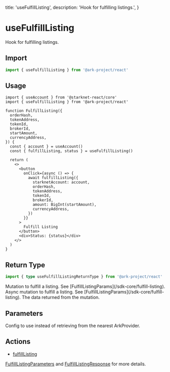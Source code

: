   title: 'useFulfillListing',
  description: 'Hook for fulfilling listings.',
}

# useFulfillListing

Hook for fulfilling listings.

## Import

```typescript
import { useFulfillListing } from '@ark-project/react'
```

## Usage

```tsx
import { useAccount } from '@starknet-react/core'
import { useFulfillListing } from '@ark-project/react'

function FulfillListing({
  orderHash,
  tokenAddress,
  tokenId,
  brokerId,
  startAmount,
  currencyAddress,
}) {
  const { account } = useAccount()
  const { fulfillListing, status } = useFulfillListing()

  return (
    <>
      <button
        onClick={async () => {
          await fulfillListing({
            starknetAccount: account,
            orderHash,
            tokenAddress,
            tokenId,
            brokerId,
            amount: BigInt(startAmount),
            currencyAddress,
          })
        }}
      >
        Fulfill Listing
      </button>
      <div>Status: {status}</div>
    </>
  )
}
```

## Return Type

```ts
import { type useFulfillListingReturnType } from '@ark-project/react'
```

<Properties>
  <Property
    name="fulfillListing"
    type="(params: FulfillListingParams) => FulfillListingResult"
  >
    Mutation to fulfill a listing. See
    [FulfillListingParams](/sdk-core/fulfill-listing).
  </Property>
  <Property
    name="fulfillListingAsync"
    type="(params: FulfillListingParams) => Promise<FulfillListingResult>"
  >
    Async mutation to fulfill a listing. See
    [FulfillListingParams](/sdk-core/fulfill-listing).
  </Property>
  <Property name="data" type="FulfillListingResult">
    The data returned from the mutation.
  </Property>
</Properties>

## Parameters

<Properties>
  <Property name="config (optional)" type="Config | undefined">
    Config to use instead of retrieving from the nearest ArkProvider.
  </Property>
</Properties>

## Actions

- [fulfillListing](/sdk-core/fulfill-listing)

[FulfillListingParameters](/sdk-core/fulfill-listing#parameters) and [FulfillListingResponse](/sdk-core/fulfill-listing#response) for more details.
